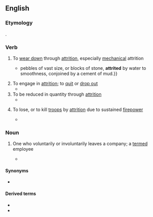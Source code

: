 ==English==

===Etymology===
{{back-form|en|attrition}}.

===Verb===
{{en-verb|attrits|attritting|attritted|attritted}}

# To [[wear down]] through [[attrition]], especially [[mechanical]] attrition
#* {{quote-book|en|1858|[[w:James Prinsep|James Prinsep]]|Essays on Indian Antiquities, Historic, Numismatic, and Palæographic|url=http://books.google.com/books?id=AM8CAAAAYAAJ|page=111
|passage={{...}} pebbles of vast size, or blocks of stone, '''attrited''' by water to smoothness, conjoined by a cement of mud.}}
# To engage in [[attrition]]; to [[quit]] or [[drop out]]
#* {{quote-book|en|1997|[[w:Lisa Scottoline|Lisa Scottoline]]|Legal Tender|url=http://books.google.com/books?id=3aKontc64VQC|isbn=0061094129|page=77
|passage=the relatives who had been helping slipped away as I grew older, '''attriting''' for various reasons that all amounted to the same reason.}}
# To be reduced in quantity through [[attrition]]
#* {{quote-book|en|2001|Lynne Hansen|Studies in Japanese Bilingualism|chapter=Language Attrition in Contexts of Japanese Bilingualism|url=http://books.google.com/books?id=stgGfqv_tOEC|isbn=185359489X|page=359
|passage=The interference theory of second language loss holds that forgetting is actually interference between the '''attriting''' language and the language replacing it.}}
# {{lb|en|military}} To lose, or to kill [[troop]]s by [[attrition]] due to sustained [[firepower]]
#* {{quote-book|en|2001|John Matsumura|Lightning Over Water: Sharpening America's Light Forces for Rapid Missions|url=http://books.google.com/books?id=EuXwNgfI5SwC|isbn=0833028456|page=124
|passage=The primary objective is to '''attrit''' the units sufficiently so that they cannot close with the units in contact.}}

===Noun===
{{en-noun}}

# {{lb|en|countable}} One who voluntarily or involuntarily leaves a company; a [[term]]ed employee
#* {{quote-text|en|year=2009|author=Alan Weiss, ‎Nancy MacKay|title=The Talent Advantage|passage=Throughout the early part of the meeting, a human resources manager kept talking about “'''attrits'''," which we thought was some kind of financial product they were reducing or eliminating. It wasn't until she mentioned "minimizing severance options" that we realized she was talking about people.}}

====Synonyms====
* {{sense|a terminated employee}} {{l|en|term}}

====Derived terms====
* {{l|en|attritee}}
* {{l|en|attritor}}